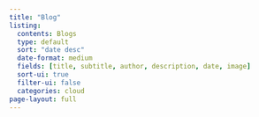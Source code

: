 ```yaml
---
title: "Blog"
listing: 
  contents: Blogs
  type: default
  sort: "date desc"
  date-format: medium
  fields: [title, subtitle, author, description, date, image]
  sort-ui: true
  filter-ui: false
  categories: cloud
page-layout: full
---
```

